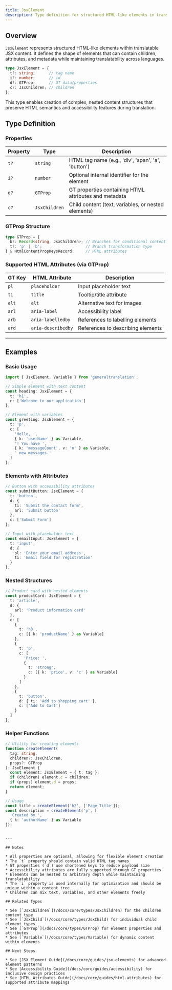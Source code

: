 ```yaml
---
title: JsxElement
description: Type definition for structured HTML-like elements in translatable JSX content
---
```


## Overview

`JsxElement` represents structured HTML-like elements within translatable JSX content. It defines the shape of elements that can contain children, attributes, and metadata while maintaining translatability across languages.

```typescript
type JsxElement = {
  t?: string;      // tag name
  i?: number;      // id
  d?: GTProp;      // GT data/properties
  c?: JsxChildren; // children
};
```

This type enables creation of complex, nested content structures that preserve HTML semantics and accessibility features during translation.

## Type Definition

### Properties

| Property | Type | Description |
|----------|------|-------------|
| `t?` | `string` | HTML tag name (e.g., 'div', 'span', 'a', 'button') |
| `i?` | `number` | Optional internal identifier for the element |
| `d?` | `GTProp` | GT properties containing HTML attributes and metadata |
| `c?` | `JsxChildren` | Child content (text, variables, or nested elements) |

### GTProp Structure

```typescript
type GTProp = {
  b?: Record<string, JsxChildren>; // Branches for conditional content
  t?: 'p' | 'b';                   // Branch transformation type
} & HtmlContentPropKeysRecord;     // HTML attributes
```

### Supported HTML Attributes (via GTProp)

| GT Key | HTML Attribute | Description |
|--------|----------------|-------------|
| `pl` | `placeholder` | Input placeholder text |
| `ti` | `title` | Tooltip/title attribute |
| `alt` | `alt` | Alternative text for images |
| `arl` | `aria-label` | Accessibility label |
| `arb` | `aria-labelledby` | References to labelling elements |
| `ard` | `aria-describedby` | References to describing elements |

---

## Examples

### Basic Usage

```typescript copy
import { JsxElement, Variable } from 'generaltranslation';

// Simple element with text content
const heading: JsxElement = {
  t: 'h1',
  c: ['Welcome to our application']
};

// Element with variables
const greeting: JsxElement = {
  t: 'p',
  c: [
    'Hello, ',
    { k: 'userName' } as Variable,
    '! You have ',
    { k: 'messageCount', v: 'n' } as Variable,
    ' new messages.'
  ]
};
```

### Elements with Attributes

```typescript copy
// Button with accessibility attributes
const submitButton: JsxElement = {
  t: 'button',
  d: {
    ti: 'Submit the contact form',
    arl: 'Submit button'
  },
  c: ['Submit Form']
};

// Input with placeholder text
const emailInput: JsxElement = {
  t: 'input',
  d: {
    pl: 'Enter your email address',
    ti: 'Email field for registration'
  }
};
```

### Nested Structures

```typescript copy
// Product card with nested elements
const productCard: JsxElement = {
  t: 'article',
  d: {
    arl: 'Product information card'
  },
  c: [
    {
      t: 'h3',
      c: [{ k: 'productName' } as Variable]
    },
    {
      t: 'p',
      c: [
        'Price: ',
        {
          t: 'strong',
          c: [{ k: 'price', v: 'c' } as Variable]
        }
      ]
    },
    {
      t: 'button',
      d: { ti: 'Add to shopping cart' },
      c: ['Add to Cart']
    }
  ]
};
```

### Helper Functions

```typescript copy
// Utility for creating elements
function createElement(
  tag: string,
  children?: JsxChildren,
  props?: GTProp
): JsxElement {
  const element: JsxElement = { t: tag };
  if (children) element.c = children;
  if (props) element.d = props;
  return element;
}

// Usage
const title = createElement('h2', ['Page Title']);
const description = createElement('p', [
  'Created by ',
  { k: 'authorName' } as Variable
]);
```
```

---

## Notes

* All properties are optional, allowing for flexible element creation
* The `t` property should contain valid HTML tag names
* GT properties (`d`) use shortened keys to reduce payload size
* Accessibility attributes are fully supported through GT properties  
* Elements can be nested to arbitrary depth while maintaining translatability
* The `i` property is used internally for optimization and should be unique within a content tree
* Children can mix text, variables, and other elements freely

## Related Types

* See [`JsxChildren`](/docs/core/types/JsxChildren) for the children content type
* See [`JsxChild`](/docs/core/types/JsxChild) for individual child element types
* See [`GTProp`](/docs/core/types/GTProp) for element properties and attributes
* See [`Variable`](/docs/core/types/Variable) for dynamic content within elements

## Next Steps

* See [JSX Element Guide](/docs/core/guides/jsx-elements) for advanced element patterns
* See [Accessibility Guide](/docs/core/guides/accessibility) for inclusive design practices
* See [HTML Attributes Guide](/docs/core/guides/html-attributes) for supported attribute mappings
